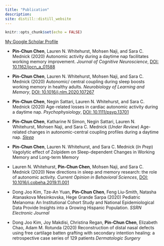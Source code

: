 ```yaml
---
title: "Publication"
description:
site: distill::distill_website
---
```


```r
knitr::opts_chunk$set(echo = FALSE)
```
[My Google Scholar Profile](https://scholar.google.com/citations?user=zhIGL70AAAAJ&hl=en)

- **Pin-Chun Chen**, Lauren N. Whitehurst, Mohsen Naji, and Sara C. Mednick (2020) Autonomic activity during a daytime nap facilitates working memory improvement. *Journal of Cognitive Neuroscience*, [DOI: 10.1162/jocn_a_01588 ](https://www.mitpressjournals.org/doi/full/10.1162/jocn_a_01588)

- **Pin-Chun Chen**, Lauren N. Whitehurst, Mohsen Naji, and Sara C. Mednick (2020) Autonomic/ central coupling during sleep boosts working memory in healthy adults. *Neurobiology of Learning and Memory*, [DOI: 10.1016/j.nlm.2020.107267](https://www.sciencedirect.com/science/article/abs/pii/S1074742720301118)

- **Pin-Chun Chen**, Negin Sattari, Lauren N. Whitehurst, and Sara C. Mednick (2020) Age-related losses in cardiac autonomic activity during a daytime nap. *Psychophysiology*, [DOI: 10.1111/psyp.13701](https://onlinelibrary.wiley.com/doi/full/10.1111/psyp.13701)

- **Pin-Chun Chen**, Katharine N Simon, Negin Sattari, Lauren N. Whitehurst, Mohsen Naji, and Sara C. Mednick (*Under Review*) Age-related changes in autonomic-central coupling profiles during a daytime nap. [*Sleep*](https://www.biorxiv.org/content/10.1101/2020.09.22.297184v1)

- **Pin-Chun Chen**, Lauren N. Whitehurst, and Sara C. Mednick (*In Prep*) Vagolytic effect of Zolpidem on Sleep-dependent Changes in Working Memory and Long-term Memory

- Lauren N. Whitehurst, **Pin-Chun Chen**, Mohsen Naji, and Sara C. Mednick (2020) New directions in sleep and memory research: the role of autonomic activity. *Current Opinion in Behavioral Sciences*, [DOI: 10.1016/j.cobeha.2019.11.001](https://www.sciencedirect.com/science/article/pii/S235215461930110X)

- Dong Joo Kim, Tze-An Yuan, **Pin-Chun Chen**, Feng Liu-Smith, Natasha Atanaskova Mesinkovska, Hege Grande Sarpa (2020) Pediatric Melanoma: An Institutional Cohort Study and National Epidemiological Data Provide Insights into a Growing Hispanic Population. *SSRN Electronic Journal*

- Dong Joo Kim, Joy Makdisi, Christina Regan, **Pin-Chun Chen**, Elizabeth Chao, Adam M. Rotunda (2020) Reconstruction of distal nasal defects using free cartilage batten grafting with secondary intention healing: a retrospective case series of 129 patients *Dermatologic Surgery*

